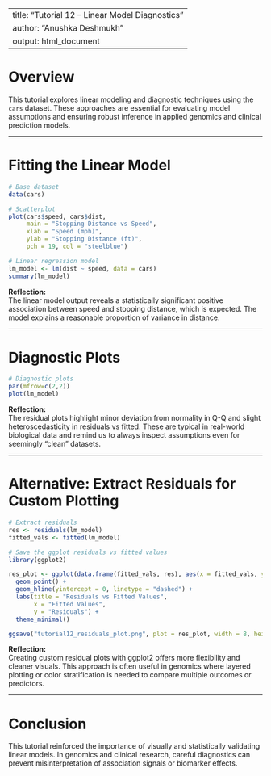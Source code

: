 
---
title: "Tutorial 12 – Linear Model Diagnostics"
author: "Anushka Deshmukh"
output: html_document
---

# Overview

This tutorial explores linear modeling and diagnostic techniques using the `cars` dataset. These approaches are essential for evaluating model assumptions and ensuring robust inference in applied genomics and clinical prediction models.

---

# Fitting the Linear Model

```r
# Base dataset
data(cars)

# Scatterplot
plot(cars$speed, cars$dist,
     main = "Stopping Distance vs Speed",
     xlab = "Speed (mph)",
     ylab = "Stopping Distance (ft)",
     pch = 19, col = "steelblue")

# Linear regression model
lm_model <- lm(dist ~ speed, data = cars)
summary(lm_model)
```

**Reflection:**  
The linear model output reveals a statistically significant positive association between speed and stopping distance, which is expected. The model explains a reasonable proportion of variance in distance.

---

# Diagnostic Plots

```r
# Diagnostic plots
par(mfrow=c(2,2))
plot(lm_model)
```

**Reflection:**  
The residual plots highlight minor deviation from normality in Q-Q and slight heteroscedasticity in residuals vs fitted. These are typical in real-world biological data and remind us to always inspect assumptions even for seemingly "clean" datasets.

---

# Alternative: Extract Residuals for Custom Plotting

```r
# Extract residuals
res <- residuals(lm_model)
fitted_vals <- fitted(lm_model)

# Save the ggplot residuals vs fitted values
library(ggplot2)

res_plot <- ggplot(data.frame(fitted_vals, res), aes(x = fitted_vals, y = res)) +
  geom_point() +
  geom_hline(yintercept = 0, linetype = "dashed") +
  labs(title = "Residuals vs Fitted Values",
       x = "Fitted Values",
       y = "Residuals") +
  theme_minimal()

ggsave("tutorial12_residuals_plot.png", plot = res_plot, width = 8, height = 5)

```

**Reflection:**  
Creating custom residual plots with ggplot2 offers more flexibility and cleaner visuals. This approach is often useful in genomics where layered plotting or color stratification is needed to compare multiple outcomes or predictors.

---

# Conclusion

This tutorial reinforced the importance of visually and statistically validating linear models. In genomics and clinical research, careful diagnostics can prevent misinterpretation of association signals or biomarker effects.
